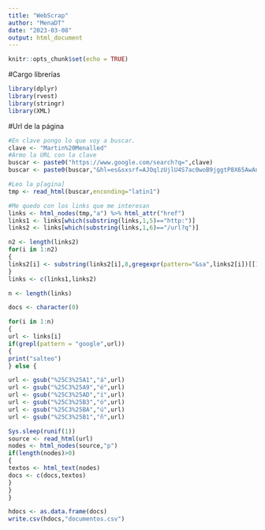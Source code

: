```yaml
---
title: "WebScrap"
author: "MenaDT"
date: "2023-03-08"
output: html_document
---
```


```r
knitr::opts_chunk$set(echo = TRUE)
```

#Cargo librerías
```r
library(dplyr)
library(rvest)
library(stringr)
library(XML)
```

#Url de la página

```r
#En clave pongo lo que voy a buscar.
clave <- "Martin%20Menalled"
#Armo la URL con la clave
buscar <- paste0("https://www.google.com/search?q=",clave)
buscar <- paste0(buscar,"&hl=es&sxsrf=AJOqlzUjlU4S7ac0woB9jggtP8X65AwAnw%3A1678326283862&source=hp&ei=CzoJZLarMovZ1sQPq-67uAQ&iflsig=AK50M_UAAAAAZAlIG9Covby8TCKSuebw80s7WcYLQOPg&ved=0ahUKEwj23NvP3M39AhWLrJUCHSv3DkcQ4dUDCAk&uact=5&oq=Messi&gs_lcp=Cgdnd3Mtd2l6EAMyBwguELEDEEMyBAgAEEMyBAguEEMyBAgAEEMyBQgAEIAEMgQILhBDMggIABCABBCxAzIFCAAQgAQyBAgAEEMyBQgAEIAEOgcIIxDqAhAnOgQIIxAnOhQILhCABBCxAxCDARDHARDRAxDUAjoLCAAQgAQQsQMQgwE6EQguEIAEELEDEIMBEMcBENEDOgUILhCABDoICC4QgAQQsQM6EwguELEDEIMBEMcBENEDENQCEEM6CggAELEDEIMBEEM6CgguEMcBENEDEENQnQRYyAtg-w5oAXAAeACAAWKIAcMDkgEBNZgBAKABAbABCg&sclient=gws-wiz#imgrc=5HZ2Xnv8Bzfv4M")

#Leo la p[agina]
tmp <- read_html(buscar,enconding="latin1")

#Me quedo con los links que me interesan
links <- html_nodes(tmp,"a") %>% html_attr("href")
links1 <- links[which(substring(links,1,5)=="http:")]
links2 <- links[which(substring(links,1,6)=="/url?q")]

```


```r
n2 <- length(links2)
for(i in 1:n2)
{
links2[i] <- substring(links2[i],8,gregexpr(pattern="&sa",links2[i])[[1]]-1)
}
links <- c(links1,links2)

n <- length(links)

docs <- character(0)

for(i in 1:n)
{
url <- links[i]
if(grepl(pattern = "google",url))
{
print("salteo")
} else {

url <- gsub("%25C3%25A1","á",url)
url <- gsub("%25C3%25A9","é",url)
url <- gsub("%25C3%25AD","í",url)
url <- gsub("%25C3%25B3","ó",url)
url <- gsub("%25C3%25BA","ú",url)
url <- gsub("%25C3%25B1","ñ",url)

Sys.sleep(runif(1))
source <- read_html(url)
nodes <- html_nodes(source,"p")
if(length(nodes)>0)
{
textos <- html_text(nodes)
docs <- c(docs,textos)
}
}
}

hdocs <- as.data.frame(docs)
write.csv(hdocs,"documentos.csv")

```




```r
 
```

